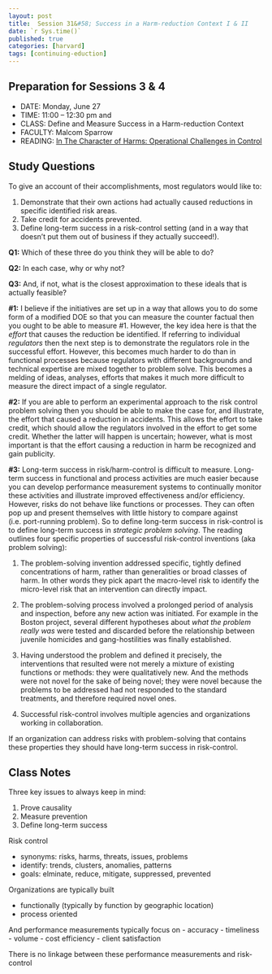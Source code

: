 ```yaml
---
layout: post
title:  Session 31&#58; Success in a Harm-reduction Context I & II
date: `r Sys.time()`
published: true
categories: [harvard]
tags: [continuing-eduction]
---
```



## Preparation for Sessions 3 & 4

- DATE: Monday, June 27
- TIME: 11:00 – 12:30 pm and 
- CLASS: Define and Measure Success in a Harm-reduction Context
- FACULTY: Malcom Sparrow
- READING: [In The Character of Harms: Operational Challenges in Control]()

## Study Questions

To give an account of their accomplishments, most regulators would like to:

1. Demonstrate that their own actions had actually caused reductions in specific identified risk areas.
2. Take credit for accidents prevented.
3. Define long-term success in a risk-control setting (and in a way that doesn’t put
them out of business if they actually succeed!).

**Q1:** Which of these three do you think they will be able to do? 

**Q2:** In each case, why or why not? 

**Q3:** And, if not, what is the closest approximation to these ideals that is actually feasible?

**#1:** I believe if the initiatives are set up in a way that allows you to do some form of a modified DOE so that you can measure the counter factual then you ought to be able to measure #1. However, the key idea here is that the *effort* that causes the reduction be identified. If referring to individual *regulators* then the next step is to demonstrate the regulators role in the successful effort. However, this becomes much harder to do than in functional processes because regulators with different backgrounds and technical expertise are mixed together to problem solve. This becomes a melding of ideas, analyses, efforts that makes it much more difficult to measure the direct impact of a single regulator.

**#2:** If you are able to perform an experimental approach to the risk control problem solving then you should be able to make the case for, and illustrate, the effort that caused a reduction in accidents.  This allows the effort to take credit, which should allow the regulators involved in the effort to get some credit. Whether the latter will happen is uncertain; however, what is most important is that the effort causing a reduction in harm be recognized and gain publicity.

**#3:** Long-term success in risk/harm-control is difficult to measure. Long-term success in functional and process activities are much easier because you can develop performance measurement systems to continually monitor these activities and illustrate improved effectiveness and/or efficiency. However, risks do not behave like functions or processes.  They can often pop up and present themselves with little history to compare against (i.e. port-running problem). So to define long-term success in risk-control is to define long-term success in *strategic problem solving*. The reading outlines four specific properties of successful risk-control inventions (aka problem solving):

1. The problem-solving invention addressed specific, tightly defined concentrations of harm, rather than generalities or broad classes of harm. In other words they pick apart the macro-level risk to identify the micro-level risk that an intervention can directly impact.

2. The problem-solving process involved a prolonged period of analysis and inspection, before any new action was initiated. For example in the Boston project, several different hypotheses about *what the problem really was* were tested and discarded before the relationship between juvenile homicides and gang-hostilities was finally established.

3. Having understood the problem and defined it precisely, the interventions that resulted were not merely a mixture of existing functions or methods: they were qualitatively new. And the methods were not novel for the sake of being novel; they were novel because the problems to be addressed had not responded to the standard treatments, and therefore required novel ones.

4. Successful risk-control involves multiple agencies and organizations working in collaboration. 

If an organization can address risks with problem-solving that contains these properties they should have long-term success in risk-control.


## Class Notes
Three key issues to always keep in mind:

1. Prove causality
2. Measure prevention
3. Define long-term success

Risk control

- synonyms: risks, harms, threats, issues, problems
- identify: trends, clusters, anomalies, patterns
- goals: elminate, reduce, mitigate, suppressed, prevented

Organizations are typically built

- functionally (typically by function by geographic location)
- process oriented 

And performance measurements typically focus on 
- accuracy
- timeliness
- volume
- cost efficiency
- client satisfaction

There is no linkage between these performance measurements and risk-control











